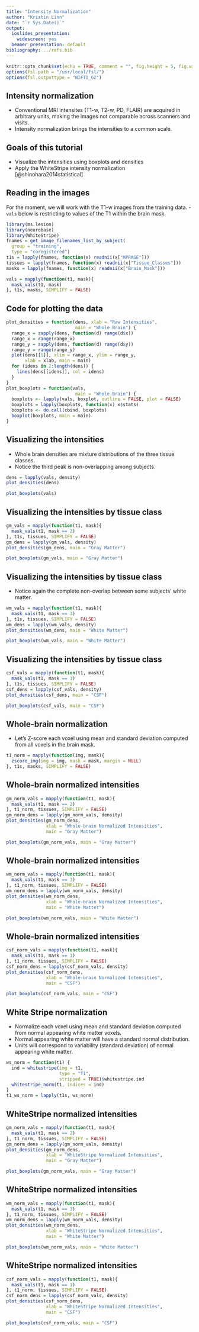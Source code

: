 ```yaml
---
title: "Intensity Normalization"
author: "Kristin Linn"
date: "`r Sys.Date()`"
output:
  ioslides_presentation:
    widescreen: yes
  beamer_presentation: default    
bibliography: ../refs.bib      
---
```


```r
knitr::opts_chunk$set(echo = TRUE, comment = "", fig.height = 5, fig.width = 5)
options(fsl.path = "/usr/local/fsl/")
options(fsl.outputtype = "NIFTI_GZ")
```

## Intensity normalization
- Conventional MRI intensites (T1-w, T2-w, PD, FLAIR) are acquired in arbitrary units, making the images not comparable across scanners and visits. 
- Intensity normalization brings the intensities to a common scale.


## Goals of this tutorial
- Visualize the intensities using boxplots and densities
- Apply the WhiteStripe intensity normalization [@shinohara2014statistical]


## Reading in the images
For the moment, we will work with the T1-w images from the training data.
- `vals` below is restricting to values of the T1 within the brain mask.

```r
library(ms.lesion)
library(neurobase)
library(WhiteStripe)
fnames = get_image_filenames_list_by_subject(
  group = "training", 
  type = "coregistered")
t1s = lapply(fnames, function(x) readnii(x["MPRAGE"]))
tissues = lapply(fnames, function(x) readnii(x["Tissue_Classes"]))
masks = lapply(fnames, function(x) readnii(x["Brain_Mask"]))

vals = mapply(function(t1, mask){
  mask_vals(t1, mask)
}, t1s, masks, SIMPLIFY = FALSE)
```

## Code for plotting the data
```r
plot_densities = function(dens, xlab = "Raw Intensities", 
                          main = "Whole Brain") {
  range_x = sapply(dens, function(d) range(d$x))
  range_x = range(range_x)
  range_y = sapply(dens, function(d) range(d$y))
  range_y = range(range_y)
  plot(dens[[1]], xlim = range_x, ylim = range_y, 
       xlab = xlab, main = main)
  for (idens in 2:length(dens)) {
    lines(dens[[idens]], col = idens)
  }
}
plot_boxplots = function(vals, 
                          main = "Whole Brain") {
  boxplots <- lapply(vals, boxplot, outline = FALSE, plot = FALSE)
  boxplots = lapply(boxplots, function(x) x$stats)
  boxplots <- do.call(cbind, boxplots)
  boxplot(boxplots, main = main)
}
```

## Visualizing the intensities 

<div class="columns-2">
- Whole brain densities are mixture distributions of the three tissue classes.
- Notice the third peak is non-overlapping among subjects.
</div>

<div>
```r
dens = lapply(vals, density)
plot_densities(dens)
```
</div>

<div class="columns-2">
```r
plot_boxplots(vals)
```
</div>

## Visualizing the intensities by tissue class

<div class="columns-2">
```r
gm_vals = mapply(function(t1, mask){
  mask_vals(t1, mask == 2)
}, t1s, tissues, SIMPLIFY = FALSE)
gm_dens = lapply(gm_vals, density)
plot_densities(gm_dens, main = "Gray Matter")
```

```r
plot_boxplots(gm_vals, main = "Gray Matter")
```
</div>

## Visualizing the intensities by tissue class
- Notice again the complete non-overlap between some subjects' white matter.

<div class="columns-2">

```r
wm_vals = mapply(function(t1, mask){
  mask_vals(t1, mask == 3)
}, t1s, tissues, SIMPLIFY = FALSE)
wm_dens = lapply(wm_vals, density)
plot_densities(wm_dens, main = "White Matter")
```

```r
plot_boxplots(wm_vals, main = "White Matter")
```
</div>

## Visualizing the intensities by tissue class
<div class="columns-2">

```r
csf_vals = mapply(function(t1, mask){
  mask_vals(t1, mask == 1)
}, t1s, tissues, SIMPLIFY = FALSE)
csf_dens = lapply(csf_vals, density)
plot_densities(csf_dens, main = "CSF")
```

```r
plot_boxplots(csf_vals, main = "CSF")
```
</div>

## Whole-brain normalization
- Let's Z-score each voxel using mean and standard deviation computed from all voxels in the brain mask.

```r
t1_norm = mapply(function(img, mask){
  zscore_img(img = img, mask = mask, margin = NULL)
}, t1s, masks, SIMPLIFY = FALSE)
```

## Whole-brain normalized intensities

<div class="columns-2">
```r
gm_norm_vals = mapply(function(t1, mask){
  mask_vals(t1, mask == 2)
}, t1_norm, tissues, SIMPLIFY = FALSE)
gm_norm_dens = lapply(gm_norm_vals, density)
plot_densities(gm_norm_dens, 
               xlab = "Whole-brain Normalized Intensities", 
               main = "Gray Matter")
```

```r
plot_boxplots(gm_norm_vals, main = "Gray Matter")
```
</div>


## Whole-brain normalized intensities

<div class="columns-2">
```r
wm_norm_vals = mapply(function(t1, mask){
  mask_vals(t1, mask == 3)
}, t1_norm, tissues, SIMPLIFY = FALSE)
wm_norm_dens = lapply(wm_norm_vals, density)
plot_densities(wm_norm_dens, 
               xlab = "Whole-brain Normalized Intensities", 
               main = "White Matter")
```

</div>

<div>
```r
plot_boxplots(wm_norm_vals, main = "White Matter")
```
</div>

## Whole-brain normalized intensities

<div class="columns-2">
```r
csf_norm_vals = mapply(function(t1, mask){
  mask_vals(t1, mask == 1)
}, t1_norm, tissues, SIMPLIFY = FALSE)
csf_norm_dens = lapply(csf_norm_vals, density)
plot_densities(csf_norm_dens, 
               xlab = "Whole-brain Normalized Intensities", 
               main = "CSF")
```

```r
plot_boxplots(csf_norm_vals, main = "CSF")
```
</div>

## White Stripe normalization
- Normalize each voxel using mean and standard deviation computed from normal appearing white matter voxels.
- Normal appearing white matter will have a standard normal distribution.
- Units will correspond to variability (standard deviation) of normal appearing white matter.

```r
ws_norm = function(t1) {
  ind = whitestripe(img = t1,
                    type = "T1", 
                    stripped = TRUE)$whitestripe.ind
  whitestripe_norm(t1, indices = ind)
}
t1_ws_norm = lapply(t1s, ws_norm)
```

## WhiteStripe normalized intensities

<div class="columns-2">
```r
gm_norm_vals = mapply(function(t1, mask){
  mask_vals(t1, mask == 2)
}, t1_norm, tissues, SIMPLIFY = FALSE)
gm_norm_dens = lapply(gm_norm_vals, density)
plot_densities(gm_norm_dens, 
               xlab = "WhiteStripe Normalized Intensities", 
               main = "Gray Matter")
```

```r
plot_boxplots(gm_norm_vals, main = "Gray Matter")
```
</div>

## WhiteStripe normalized intensities

<div class="columns-2">

```r
wm_norm_vals = mapply(function(t1, mask){
  mask_vals(t1, mask == 3)
}, t1_norm, tissues, SIMPLIFY = FALSE)
wm_norm_dens = lapply(wm_norm_vals, density)
plot_densities(wm_norm_dens, 
               xlab = "WhiteStripe Normalized Intensities", 
               main = "White Matter")
```

```r
plot_boxplots(wm_norm_vals, main = "White Matter")
```
</div>


## WhiteStripe normalized intensities

<div class="columns-2">
```r
csf_norm_vals = mapply(function(t1, mask){
  mask_vals(t1, mask == 1)
}, t1_norm, tissues, SIMPLIFY = FALSE)
csf_norm_dens = lapply(csf_norm_vals, density)
plot_densities(csf_norm_dens, 
               xlab = "WhiteStripe Normalized Intensities", 
               main = "CSF")
```

```r
plot_boxplots(csf_norm_vals, main = "CSF")
```
</div>


<!-- ## Intensity normalization with RAVEL -->

<!-- - WhiteStripe is great, it normalized the WM intensities across samples -->
<!-- - Grey matter (GM) and cerebrospinal fluid (CSF) intensites are still not comparable -->
<!-- - RAVEL extends WhiteStripe to make intensites comparable across subjects for all tissues -->









